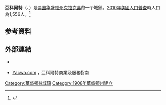 {{Infobox settlement
|name                     = 亞科爾特
|official_name            = Yacolt, Washington
|native_name              = Yacolt{{en}}
|settlement_type          = [[華盛頓州城鎮列表|鎮]]
|nickname                 = 
|motto                    = 

<!-- 圖片 -->
|image_skyline            = 
|imagesize                = 
|image_caption            = 
|image_flag               = 
|image_seal               = 

<!-- 地圖 -->
|image_map = Clark_County_Washington_Incorporated_and_Unincorporated_areas_Yacolt_Highlighted.svg
|mapsize                  = 250px
|map_caption              = 亞科爾特位置圖
|image_map1               = 
|mapsize1                 = 
|map_caption1             = 

<!-- 行政區 -->
|subdivision_type         = [[國家|國家]]
|subdivision_name         = {{USA}}
|subdivision_type1        = [[美国州份|州]]
|subdivision_name1        = [[華盛頓州|華盛頓州]]
|subdivision_type2        = [[华盛顿州行政区划|郡]]
|subdivision_name2        = [[克拉克县_(华盛顿州)|克拉克县]]

<!-- 政府 -->
|government_footnotes     = 
|government_type          = 
|leader_title             = 
|leader_name              = 
|leader_title1            = 
|leader_name1             = 
|established_title        = 
|established_date         = 

<!-- 地區 -->
|unit_pref  =  
|area_footnotes           = <ref name ="Gazetteer files">{{cite web|title=US Gazetteer files 2010|url=http://www.census.gov/geo/www/gazetteer/files/Gaz_places_national.txt|publisher={{URL|1=http://en.wikipedia.org/wiki/United_States_Census_Bureau|2=United States Census Bureau}}|accessdate=2012-12-19|archive-url=https://www.webcitation.org/699nOulzi?url=http://www.census.gov/geo/www/gazetteer/files/Gaz_places_national.txt|archive-date=2012-07-14|dead-url=yes}}</ref>
|area_magnitude           = 
|area_total_km2           = 1.29
|area_land_km2            = 1.29
|area_water_km2           = 0
|area_total_sq_mi         = 0.50
|area_land_sq_mi          = 0.50
|area_water_sq_mi         = 0

<!-- 人口 -->
|population_as_of         = 2011年估計
|population_footnotes     = <ref name="2011 Pop Estimate">{{cite web|title=Population Estimates|url=http://www.census.gov/popest/data/cities/totals/2011/files/SUB-EST2011-IP.csv|publisher={{URL|1=http://en.wikipedia.org/wiki/United_States_Census_Bureau|2=United States Census Bureau}}|accessdate=2013-01-04|archive-url=https://www.webcitation.org/6AlvF8mFg?url=http://www.census.gov/popest/data/cities/totals/2011/files/SUB-EST2011-IP.csv|archive-date=2012-09-18|dead-url=yes}}</ref>
|population_total         = 1595
|population_density_km2   = 1209.3
|population_density_sq_mi = 3132.0

<!-- 基本資料 -->
|timezone                 = [[太平洋時區|PST]]
|utc_offset               = -8
|timezone_DST             = PDT
|utc_offset_DST           = -7
|elevation_footnotes      =
|elevation_m              = 217
|elevation_ft             = 712
|coordinates_display      = inline,title
|coordinates_type         = region:US_type:city
|latd = 45 |latm = 51 |lats = 56 |latNS = N
|longd = 122 |longm = 24 |longs = 25 |longEW = W

<!-- 其它 -->
|postal_code_type         = [[美國郵遞區號|郵遞區號]]
|postal_code              = 98675
|area_code                = [[北美洲电话区号列表|360]]
|blank_name               = [[聯邦資訊處理標準|FIPS碼]]
|blank_info               = 53-79975{{GR|2}}
|blank1_name              = [[地名資訊系統|GNIS]]編號
|blank1_info              = 1528335{{GR|3}}
|website                  = http://townofyacolt.com/
|footnotes                = 
}}
'''亞科爾特'''（{{lang-en|Yacolt}}、{{IPAc-en|icon|ˈ|j|æ|k|oʊ|l|t}}）是[[美国|美国]][[华盛顿州|华盛顿州]][[克拉克县_(华盛顿州)|克拉克县]]的一个城鎮。[[2010年美國人口普查|2010年美國人口普查]]時人口為1,556人。<ref name="2010 Census (City)">{{cite web|title=2010 Census Redistricting Data (Public Law 94-171) Summary File|url=http://factfinder2.census.gov/faces/tableservices/jsf/pages/productview.xhtml?pid=DEC_10_PL_GCTPL2.ST13&prodType=table|work=American FactFinder|publisher=[[United_States_Census_Bureau|United States Census Bureau]]|accessdate=16 September 2012|archive-date=2011-07-21|archive-url=https://web.archive.org/web/20110721034521/http://factfinder2.census.gov/faces/tableservices/jsf/pages/productview.xhtml?pid=DEC_10_PL_GCTPL2.ST13&prodType=table|dead-url=no}}</ref>

== 参考資料 ==
{{reflist}}

== 外部連結 ==
* {{en}} {{Official site|http://townofyacolt.com/|亞科爾特官方網站}}
* {{en}} [http://yacwa.com/ Yacwa.com] {{Wayback|url=http://yacwa.com/ |date=20200916101709 }}，亞科爾特商業及服務指南

{{克拉克縣 (華盛頓州)}}

{{DEFAULTSORT:Yacolt}}
[[Category:華盛頓州城鎮|Category:華盛頓州城鎮]]
[[Category:1908年華盛頓州建立|Category:1908年華盛頓州建立]]